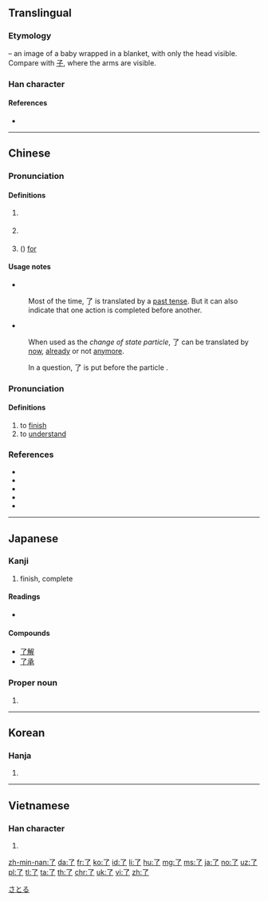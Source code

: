 {{also|瞭}}<!-- may be replaced by zh-forms -->
==Translingual==
{{stroke order|type=animate}}

===Etymology===
{{liushu|p}} – an image of a baby wrapped in a blanket, with only the head visible. Compare with [[子]], where the arms are visible.

===Han character===
{{Han char|rn=6|rad=亅|as=01|sn=2|four=17207|canj=NN}}

====References====
* {{Han ref|kx=0085.110|dkj=00226|dj=0173.200|hdz=10048.060|uh=4E86|ud=20102|bh=A446|bd=42054}}

----

==Chinese==
{{zh-forms}}

===Pronunciation===
{{zh-pron
|m=le
|ma=Zh-le.ogg
|c=liu5
|h=pfs=lé
|mn=liáu
|w=5leq
|mc=y
|oc=y
|cat=particle
}}

====Definitions====
{{zh-hanzi}}

# {{lb|zh|Beginning Mandarin}} {{non-gloss definition|Used after a verb, indicate [[perfective aspect]] (action completion)}}
#: {{zh-x|我 吃 了 這 個 蘋果。|I '''ate''' the apple.}}
# {{non-gloss definition|Used at the end of a sentence, indicate a change of state.}}
#: {{zh-x|他 是 大學生 了。|He '''has become''' student / He is a student '''now'''}}
# ({{non-gloss definition|Used after a verb and followed by an amount of time, express duration}}) [[for]]
#: {{zh-x|他 在 ^北京 住 '''了''' 兩 年。|He lived in Beijing '''for''' two years.}}

====Usage notes====
* {{sense|perfective aspect particle}}
: Most of the time, 了 is translated by a [[past tense]]. But it can also indicate that one action is completed before another.
: {{zh-x|你 吃 '''了''' 以後，告訴{su} 我。|Tell me when you are done eating.|in_notes=1}}

* {{sense|change of state particle}}
: When used as the ''change of state particle'', 了 can be translated by [[now]], [[already]] or not [[anymore]].
: {{zh-x|我 會 說 中文 '''了'''。|I can speak Chinese '''now'''. (I couldn't before)|in_notes=1}}
: {{zh-x|我 吃飯 '''了'''。|I've eaten ('''already''').|in_notes=1}}
: {{zh-x|沒有 紙 '''了'''。|There's no paper '''anymore'''.|in_notes=1}}

: In a question, 了 is put before the particle {{zh-l|嗎/吗}}.

===Pronunciation===
{{zh-pron
|m=liǎo
|ma=zh-liǎo.ogg
|c=liu5
|h=pfs=liáu
|mn=liáu
|w=3liau
|cat=verb
}}

====Definitions====
{{zh-hanzi}}

# to [[finish]]
# to [[understand]]
#: {{zh-x|'''瞭'''解|to [[understand]], to [[realize]]}}

===References===
* {{R:cedict}}
* {{cite-web
|url=http://tatoeba.org
|title=Tatoeba
|accessdate=2014-02-13}}
* {{cite-web
|url=http://resources.allsetlearning.com/chinese/grammar/Change_of_state_with_%22le%22
|work=Chinese Grammar Wiki
|title=Change of state with "le"
|accessdate=2014-02-13}}
* {{cite-web
|url=http://resources.allsetlearning.com/chinese/grammar/Expressing_completion_with_%22le%22
|work=Chinese Grammar Wiki
|title=Expressing completion with "le"
|accessdate=2014-02-13}}
* {{cite-web
|url=http://resources.allsetlearning.com/chinese/grammar/Expressing_duration_with_%22le%22
|work=Chinese Grammar Wiki
|title=Expressing duration with "le"
|accessdate=2014-02-13}}

----

==Japanese==

===Kanji===
{{ja-kanji|grade=c|rs=亅01}}

# finish, complete

====Readings====
* {{ja-readings|goon=[[りょう]] (ryō)|kanon=[[りょう]] (ryō)|kun=[[おわる]] (owaru), [[ついに]] (tsuini)}}

====Compounds====
* [[了解]]
* [[了承]]

===Proper noun===
{{ja-pos|proper|さとる}}

# {{given name|male|lang=ja}}

[[Category:Japanese male given names|さとる]]

----

==Korean==

===Hanja===
{{ko-hanja|hangeul=[[료]]>[[요]]|rv=ryo>yo|mr=ryo>yo|y=lyo>yo}}

# {{defn|ko}}

----

==Vietnamese==

===Han character===
{{vi-hantu|[[liễu]]|rs=亅01}}

# {{defn|lang=vi|sort=亅01}}

[[zh-min-nan:了]]
[[da:了]]
[[fr:了]]
[[ko:了]]
[[id:了]]
[[li:了]]
[[hu:了]]
[[mg:了]]
[[ms:了]]
[[ja:了]]
[[no:了]]
[[uz:了]]
[[pl:了]]
[[tl:了]]
[[ta:了]]
[[th:了]]
[[chr:了]]
[[uk:了]]
[[vi:了]]
[[zh:了]]